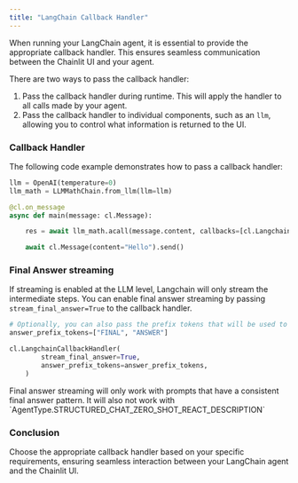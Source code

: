 ```yaml
---
title: "LangChain Callback Handler"
---
```


When running your LangChain agent, it is essential to provide the appropriate callback handler. This ensures seamless communication between the Chainlit UI and your agent.

There are two ways to pass the callback handler:

1. Pass the callback handler during runtime. This will apply the handler to all calls made by your agent.
2. Pass the callback handler to individual components, such as an `llm`, allowing you to control what information is returned to the UI.

### Callback Handler

The following code example demonstrates how to pass a callback handler:

```python
llm = OpenAI(temperature=0)
llm_math = LLMMathChain.from_llm(llm=llm)

@cl.on_message
async def main(message: cl.Message):

    res = await llm_math.acall(message.content, callbacks=[cl.LangchainCallbackHandler()])

    await cl.Message(content="Hello").send()
```

### Final Answer streaming

If streaming is enabled at the LLM level, Langchain will only stream the intermediate steps. You can enable final answer streaming by passing `stream_final_answer=True` to the callback handler.

```python
# Optionally, you can also pass the prefix tokens that will be used to identify the final answer
answer_prefix_tokens=["FINAL", "ANSWER"]

cl.LangchainCallbackHandler(
        stream_final_answer=True,
        answer_prefix_tokens=answer_prefix_tokens,
    )
```

<Warning>
  Final answer streaming will only work with prompts that have a consistent
  final answer pattern. It will also not work with
  `AgentType.STRUCTURED_CHAT_ZERO_SHOT_REACT_DESCRIPTION`
</Warning>

### Conclusion

Choose the appropriate callback handler based on your specific requirements, ensuring seamless interaction between your LangChain agent and the Chainlit UI.
